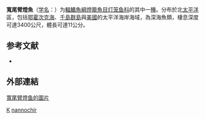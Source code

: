 {{Speciesbox
| taxon = Stenobrachius nannochir
| binomial_authority = [[Gilbert|Gilbert]], 1890
| status = NE
| status_system = IUCN3.1
| synonyms = *''Lampanyctus nannochir,Eigenmann & Eigenmann, 1890''
*''Lampanyctus nannochir laticauda,Schmidt, 1933''
*''Lampanyctus leucopsarus,Eigenmann & Eigenmann, 1890''
*''Myctophum nannochir,Eigenmann & Eigenmann, 1890''
*''Nannobrachium nannochir,Eigenmann & Eigenmann, 1890''
}}

'''寬尾臂燈魚'''（[[学名|学名]]：{{lang|la|''Stenobrachius nannochir''}}）为[[輻鰭魚綱|輻鰭魚綱]][[燈籠魚目|燈籠魚目]][[灯笼鱼科|灯笼鱼科]]的其中一[[種|種]]。分布於北[[太平洋|太平洋]]區，包括[[鄂霍次克海|鄂霍次克海]]、[[千島群島|千島群島]]與[[美國|美國]]的太平洋海岸海域，為深海魚類，棲息深度可達3400公尺，體長可達11公分。

== 参考文献 ==
{{refbegin}}
*{{FishBase_species|genus=Stenobrachius|species=nannochir|year=2012|month=2}}
{{refend}}

==外部連結==
[http://fishbase.org/Photos/ThumbnailsSummary.php?ID=17406 寬尾臂燈鱼的圖片] {{Wayback|url=http://fishbase.org/Photos/ThumbnailsSummary.php?ID=17406 |date=20160305083046 }}

{{灯笼鱼目小作品}}

{{Taxonbar}}
[[Category:1890年描述的鱼类|K]]
[[Category:臂燈鱼属|nannochir]]